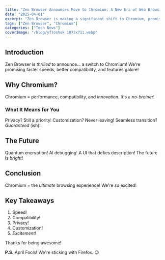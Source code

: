 ```yaml
---
title: "Zen Browser Announces Move to Chromium: A New Era of Web Browsing"
date: "2025-04-01"
excerpt: "Zen Browser is making a significant shift to Chromium, promising enhanced performance, broader compatibility, and cutting-edge features. Discover what this means for users and the future of Zen Browser."
tags: ["Zen Browser", "Chromium"]
categories: ["Tech News"]
coverImage: "/blog/yf7oshsk 1872x711.webp"
---
```


## Introduction

Zen Browser is _thrilled_ to announce... a switch to Chromium! We're promising faster speeds, better compatibility, and features galore!

<Toc />

## Why Chromium?

Chromium = performance, compatibility, and _innovation_. It's a _no-brainer_!

### What It Means for You

Privacy? Still a priority! Customization? Never leaving! Seamless transition? _Guaranteed_ (ish)!

## The Future

Quantum encryption! AI debugging! A UI that defies description! The future is _bright_!

## Conclusion

Chromium = the _ultimate_ browsing experience! We're _so_ excited!

## Key Takeaways

1.  Speed!
2.  Compatibility!
3.  Privacy!
4.  Customization!
5.  _Excitement_!

Thanks for being awesome!

**P.S.** April Fools! We're sticking with Firefox. 😉
